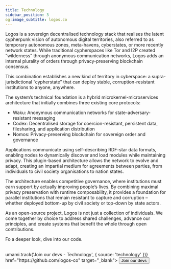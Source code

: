 ```yaml
---
title: Technology
sidebar_position: 3
og:image_subtitle: logos.co
---
```



Logos is a sovereign decentralised technology stack that realises the latent cypherpunk vision of autonomous digital territories, also referred to as temporary autonomous zones, meta-havens, cyberstates, or more recently network states. While traditional cypherspaces like Tor and I2P created “wilderness” through anonymous communication networks, Logos adds an internal plurality of orders through privacy-preserving blockchain consensus. 

This combination establishes a new kind of territory in cyberspace: a supra-jurisdictional “cypherstate” that can deploy stable, corruption-resistant institutions to anyone, anywhere.

The system’s technical foundation is a hybrid microkernel-microservices architecture that initially combines three existing core protocols:

- Waku: Anonymous communication networks for state-adversary-resistant messaging
- Codex: Decentralised storage for coercion-resistant, persistent data, filesharing, and application distribution
- Nomos: Privacy-preserving blockchain for sovereign order and governance

Applications communicate using self-describing RDF-star data formats, enabling nodes to dynamically discover and load modules while maintaining privacy. This plugin-based architecture allows the network to evolve and adapt, creating an impartial medium for agreements between parties, from individuals to civil society organisations to nation states.

The architecture enables competitive governance, where institutions must earn support by actually improving people’s lives. By combining maximal privacy preservation with runtime composability, it provides a foundation for parallel institutions that remain resistant to capture and corruption – whether deployed bottom-up by civil society or top-down by state actors.

As an open-source project, Logos is not just a collection of individuals. We come together by choice to address shared challenges, advance our principles, and create systems that benefit the whole through open contributions. 

Fo a deeper look, dive into our code.

<br />

<Link onClick={() => umami.track('Join our devs - Technology', { source: 'technology' })} href="https://github.com/logos-co" target="_blank">
    <Button variant="outlined" size='large'>Join our devs</Button>
</Link>